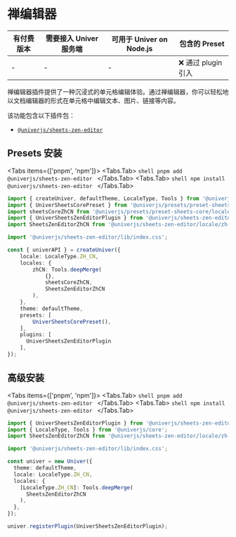
# 禅编辑器

| 有付费版本 | 需要接入 Univer 服务端 | 可用于 Univer on Node.js | 包含的 Preset |
| - | - | - | - |
| - | - | - | ❌ 通过 plugin 引入 |

禅编辑器插件提供了一种沉浸式的单元格编辑体验。通过禅编辑器，你可以轻松地以文档编辑器的形式在单元格中编辑文本、图片、链接等内容。

该功能包含以下插件包：

* [`@univerjs/sheets-zen-editor`](https://www.npmjs.com/package/@univerjs/sheets-zen-editor)

## Presets 安装

<Tabs items={['pnpm', 'npm']}>
  <Tabs.Tab>
    ```shell
    pnpm add @univerjs/sheets-zen-editor
    ```
  </Tabs.Tab>
  <Tabs.Tab>
    ```shell
    npm install @univerjs/sheets-zen-editor
    ```
  </Tabs.Tab>
</Tabs>

```ts {4-5,7,15,23}
import { createUniver, defaultTheme, LocaleType, Tools } from '@univerjs/presets';
import { UniverSheetsCorePreset } from '@univerjs/presets/preset-sheets-core';
import sheetsCoreZhCN from '@univerjs/presets/preset-sheets-core/locales/zh-CN';
import { UniverSheetsZenEditorPlugin } from '@univerjs/sheets-zen-editor';
import SheetsZenEditorZhCN from '@univerjs/sheets-zen-editor/locale/zh-CN';

import '@univerjs/sheets-zen-editor/lib/index.css';

const { univerAPI } = createUniver({
    locale: LocaleType.ZH_CN,
    locales: {
        zhCN: Tools.deepMerge(
            {},
            sheetsCoreZhCN,
            SheetsZenEditorZhCN 
        ),
    },
    theme: defaultTheme,
    presets: [
        UniverSheetsCorePreset(),
    ],
    plugins: [
      UniverSheetsZenEditorPlugin 
    ],
});
```


## 高级安装

<Tabs items={['pnpm', 'npm']}>
  <Tabs.Tab>
    ```shell
    pnpm add @univerjs/sheets-zen-editor
    ```
  </Tabs.Tab>
  <Tabs.Tab>
    ```shell
    npm install @univerjs/sheets-zen-editor
    ```
  </Tabs.Tab>
</Tabs>

```typescript {3,5,12,17}
import { UniverSheetsZenEditorPlugin } from '@univerjs/sheets-zen-editor';
import { LocaleType, Tools } from '@univerjs/core';
import SheetsZenEditorZhCN from '@univerjs/sheets-zen-editor/locale/zh-CN';

import '@univerjs/sheets-zen-editor/lib/index.css';

const univer = new Univer({
  theme: defaultTheme,
  locale: LocaleType.ZH_CN,
  locales: {
    [LocaleType.ZH_CN]: Tools.deepMerge(
      SheetsZenEditorZhCN
    ),
  },
});

univer.registerPlugin(UniverSheetsZenEditorPlugin);
```
